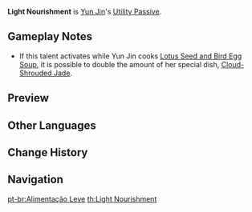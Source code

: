 {{Talent Infobox
|image         = Talent Light Nourishment.png
|character     = Yun Jin
|type          = Utility Passive
|info          = When [[Cooking|Perfect Cooking]] is achieved on [[:Category:Adventurer's Dishes|Food with Adventure-related effects]], there is a 12% chance to obtain double the product.
|utility1      = Cooking
|utility2      = Perfect Adventurer's Dish Cooking
}}
'''Light Nourishment''' is [[Yun Jin]]'s [[Utility Passive]].

==Gameplay Notes==
* If this talent activates while Yun Jin cooks [[Lotus Seed and Bird Egg Soup]], it is possible to double the amount of her special dish, [[Cloud-Shrouded Jade]].

==Preview==
{{Preview
|file=Light Nourishment Preview
}}

==Other Languages==
{{Other Languages
|en      = Light Nourishment
|zhs     = 清食养性
|zhs_rm  = Qīng Shí Yǎngxìng
|zht     = 清食養性
|zht_rm  = Qīng Shí Yǎngxìng
|zh_tl   = Pure Eating, Nurturing Nature
|ja      = 清食養性
|ja_rm   = Seishoku Yousei{{Assumed}}
|ja_tl   = Pure Eating, Nurturing Nature{{Sino|ja}}
|ko      = 담백한 식단
|ko_rm   = Dambaekhan Sikdan
|ko_tl   = Light Menu
|es      = Alimentación ligera
|es_tl   = Light Alimentation
|fr      = Nutrition optimisée
|fr_tl   = Optimized Nutrition
|ru      = Лёгкая пища
|ru_tl   = 
|th      = Light Nourishment
|vi      = {{tt|Thanh Thực Dưỡng Tính|清食養性}}
|vi_tl   = Pure Eating, Nurturing Nature{{Sino|vi}}
|de      = Leichte Nahrung
|de_tl   = Light Nourishment
|id      = Light Nourishment
|pt      = Alimentação Leve
|pt_tl   = 
}}

==Change History==
{{Change History|2.4}}

==Navigation==
{{Talent Navbox|Yun Jin}}
[[pt-br:Alimentação Leve]]
[[th:Light Nourishment]]